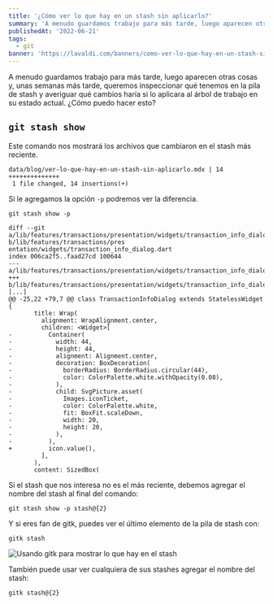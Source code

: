 ```yaml
---
title: '¿Cómo ver lo que hay en un stash sin aplicarlo?'
summary: 'A menudo guardamos trabajo para más tarde, luego aparecen otras cosas y, unas semanas más tarde, queremos inspeccionar qué tenemos en la pila de stash y averiguar qué cambios hice ¿Cómo puedo hacer esto?'
publishedAt: '2022-06-21'
tags:
  - git
banner: 'https://lavaldi.com/banners/como-ver-lo-que-hay-en-un-stash-sin-aplicarlo.png'
---
```


A menudo guardamos trabajo para más tarde, luego aparecen otras cosas y, unas semanas más tarde, queremos inspeccionar qué tenemos en la pila de stash y averiguar qué cambios haría si lo aplicara al árbol de trabajo en su estado actual. ¿Cómo puedo hacer esto?

## `git stash show`

Este comando nos mostrará los archivos que cambiaron en el stash más reciente.

```shell
data/blog/ver-lo-que-hay-en-un-stash-sin-aplicarlo.mdx | 14 ++++++++++++++
 1 file changed, 14 insertions(+)
```

Si le agregamos la opción `-p` podremos ver la diferencia.

```shell
git stash show -p
```

```shell
diff --git a/lib/features/transactions/presentation/widgets/transaction_info_dialog.dart b/lib/features/transactions/pres
entation/widgets/transaction_info_dialog.dart
index 006ca2f5..faad27cd 100644
--- a/lib/features/transactions/presentation/widgets/transaction_info_dialog.dart
+++ b/lib/features/transactions/presentation/widgets/transaction_info_dialog.dart
[...]
@@ -25,22 +79,7 @@ class TransactionInfoDialog extends StatelessWidget {
       title: Wrap(
         alignment: WrapAlignment.center,
         children: <Widget>[
-          Container(
-            width: 44,
-            height: 44,
-            alignment: Alignment.center,
-            decoration: BoxDecoration(
-              borderRadius: BorderRadius.circular(44),
-              color: ColorPalette.white.withOpacity(0.08),
-            ),
-            child: SvgPicture.asset(
-              Images.iconTicket,
-              color: ColorPalette.white,
-              fit: BoxFit.scaleDown,
-              width: 20,
-              height: 20,
-            ),
-          ),
+          icon.value(),
         ],
       ),
       content: SizedBox(
```

Si el stash que nos interesa no es el más reciente, debemos agregar el nombre del stash al final del comando:

```shell
git stash show -p stash@{2}
```

Y si eres fan de gitk, puedes ver el último elemento de la pila de stash con:

```shell
gitk stash
```

![Usando gitk para mostrar lo que hay en el stash](https://i.imgur.com/XAYcqkJ.png)

También puede usar ver cualquiera de sus stashes agregar el nombre del stash:

```shell
gitk stash@{2}
```
